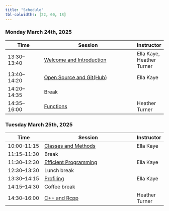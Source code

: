 ```yaml
---
title: "Schedule"
tbl-colwidths: [22, 60, 18]
---
```


### Monday March 24th, 2025

| Time         | Session                           | Instructor |
|--------------|-----------------------------------| ----------|
| 13:30--13:40 | [Welcome and Introduction](content/01-welcome/index.qmd) | Ella Kaye, Heather Turner |
| 13:40--14:20 | [Open Source and Git(Hub)](content/02-github/index.qmd)   | Ella Kaye |
| 14:20--14:35 | Break                     | |
| 14:35--16:00 | [Functions](content/03-functions/index.qmd)  | Heather Turner |

### Tuesday March 25th, 2025

| Time         | Session                           | Instructor |
|--------------|-----------------------------------|-----------|
| 10:00--11:15 | [Classes and Methods](content/04-classes-methods/index.qmd)   | Ella Kaye |
| 11:15--11:30 | Break                      | |
| 11:30--12:30 | [Efficient Programming](content/05-efficient-programming/index.qmd) | Ella Kaye |
| 12:30--13:30 | Lunch break                             | |
| 13:30--14:15 | [Profiling](content/06-profiling/index.qmd)             | Ella Kaye |
| 14:15--14:30 | Coffee break                      | |
| 14:30--16:00 | [C++ and Rcpp](content/07-r-with-cpp/index.qmd)          | Heather Turner |
